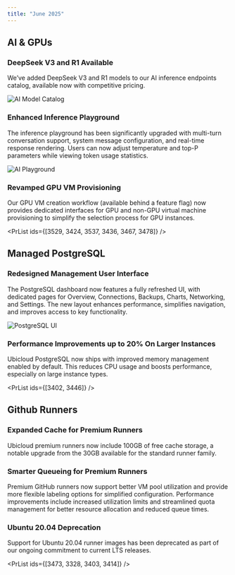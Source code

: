 ```yaml
---
title: "June 2025"
---
```



## AI & GPUs

### DeepSeek V3 and R1 Available

We’ve added DeepSeek V3 and R1 models to our AI inference endpoints catalog, available now with competitive pricing.

![AI Model Catalog](/changelog/2025-06-ai-catalog.png)

### Enhanced Inference Playground

The inference playground has been significantly upgraded with multi-turn conversation support, system message configuration, and real-time response rendering. Users can now adjust temperature and top-P parameters while viewing token usage statistics.

![AI Playground](/changelog/2025-06-ai-playground.png)

### Revamped GPU VM Provisioning

Our GPU VM creation workflow (available behind a feature flag) now provides dedicated interfaces for GPU and non-GPU virtual machine provisioning to simplify the selection process for GPU instances.

<PrList ids={[3529, 3424, 3537, 3436, 3467, 3478]} />

## Managed PostgreSQL

### Redesigned Management User Interface

The PostgreSQL dashboard now features a fully refreshed UI, with dedicated pages for Overview, Connections, Backups, Charts, Networking, and Settings. The new layout enhances performance, simplifies navigation, and improves access to key functionality.

![PostgreSQL UI](/changelog/2025-06-postgres-ui.png)

### Performance Improvements up to 20% On Larger Instances

Ubicloud PostgreSQL now ships with improved memory management enabled by default. This reduces CPU usage and boosts performance, especially on large instance types.

<PrList ids={[3402, 3446]} />

## Github Runners

### Expanded Cache for Premium Runners

Ubicloud premium runners now include 100GB of free cache storage, a notable upgrade from the 30GB available for the standard runner family.

### Smarter Queueing for Premium Runners

Premium GitHub runners now support better VM pool utilization and provide more flexible labeling options for simplified configuration. Performance improvements include increased utilization limits and streamlined quota management for better resource allocation and reduced queue times.

### Ubuntu 20.04 Deprecation

Support for Ubuntu 20.04 runner images has been deprecated as part of our ongoing commitment to current LTS releases.

<PrList ids={[3473, 3328, 3403, 3414]} />
